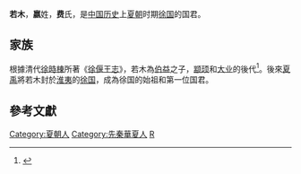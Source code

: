 '''若木'''，'''嬴'''姓，'''费'''氏，是[[中国历史|中国历史]]上[[夏朝|夏朝]]时期[[徐国|徐国]]的国君。

== 家族 ==
根據清代[[徐时栋|徐時棟]]所著《[[徐偃王志|徐偃王志]]》，若木為[[伯益|伯益]]之子，[[颛顼|颛顼]]和[[大业|大业]]的後代<ref>{{Cite web|title=《徐偃王志》|url=https://zh.wikisource.org/wiki/%E5%BE%90%E5%81%83%E7%8E%8B%E5%BF%97|work=|accessdate=2019-04-19|author=徐時棟|date=|publisher=}}</ref>。後來[[夏禹|夏禹]]將若木封於[[淮夷|淮夷]]的[[徐国|徐国]]，成為徐国的始祖和第一位国君。

== 參考文獻 ==
{{Reflist}}
[[Category:夏朝人|Category:夏朝人]]
[[Category:先秦華夏人|Category:先秦華夏人]]
[[Category:东夷人|R]]